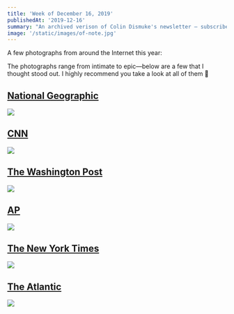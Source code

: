 ```yaml
---
title: 'Week of December 16, 2019'
publishedAt: '2019-12-16'
summary: "An archived verison of Colin Dismuke's newsletter – subscribe to get it in your inbox."
image: '/static/images/of-note.jpg'
---
```


A few photographs from around the Internet this year:

The photographs range from intimate to epic—below are a few that I
thought stood out. I highly recommend you take a look at all of them 📸

## [National Geographic](https://www.nationalgeographic.com/photography/best-pictures-2019)

[![](https://bucketeer-e05bbc84-baa3-437e-9518-adb32be77984.s3.amazonaws.com/public/images/e70c624b-9cd6-4317-b3a4-542baf785b57_1904x1266.png)](https://cdn.substack.com/image/fetch/f_auto,q_auto:good,fl_progressive:steep/https%3A%2F%2Fbucketeer-e05bbc84-baa3-437e-9518-adb32be77984.s3.amazonaws.com%2Fpublic%2Fimages%2Fe70c624b-9cd6-4317-b3a4-542baf785b57_1904x1266.png)

## [CNN](https://www.cnn.com/interactive/2019/12/specials/year-in-pictures)

[![](https://bucketeer-e05bbc84-baa3-437e-9518-adb32be77984.s3.amazonaws.com/public/images/c3f47322-9da1-4809-97f3-90102d6c3b7e_2000x1352.jpeg)](https://cdn.substack.com/image/fetch/f_auto,q_auto:good,fl_progressive:steep/https%3A%2F%2Fbucketeer-e05bbc84-baa3-437e-9518-adb32be77984.s3.amazonaws.com%2Fpublic%2Fimages%2Fc3f47322-9da1-4809-97f3-90102d6c3b7e_2000x1352.jpeg)

## [The Washington Post](https://www.washingtonpost.com/graphics/2019/national/amp-stories/year-in-photography/)

[![](https://bucketeer-e05bbc84-baa3-437e-9518-adb32be77984.s3.amazonaws.com/public/images/bb17295e-6451-4970-be1e-1efcd34d16c2_1800x1129.jpeg)](https://cdn.substack.com/image/fetch/f_auto,q_auto:good,fl_progressive:steep/https%3A%2F%2Fbucketeer-e05bbc84-baa3-437e-9518-adb32be77984.s3.amazonaws.com%2Fpublic%2Fimages%2Fbb17295e-6451-4970-be1e-1efcd34d16c2_1800x1129.jpeg)

## [AP](https://apimagesblog.com/blog/2019/12/4/top-ap-photos-of-2019-range-from-the-epic-to-the-intimate)

[![](https://bucketeer-e05bbc84-baa3-437e-9518-adb32be77984.s3.amazonaws.com/public/images/5bab173a-693c-475f-8fc1-1543ad29fb34_1500x1000.jpeg)](https://cdn.substack.com/image/fetch/f_auto,q_auto:good,fl_progressive:steep/https%3A%2F%2Fbucketeer-e05bbc84-baa3-437e-9518-adb32be77984.s3.amazonaws.com%2Fpublic%2Fimages%2F5bab173a-693c-475f-8fc1-1543ad29fb34_1500x1000.jpeg)

## [The New York Times](https://www.nytimes.com/interactive/2019/world/year-in-pictures.html)

[![](https://bucketeer-e05bbc84-baa3-437e-9518-adb32be77984.s3.amazonaws.com/public/images/1cd5f4fc-b839-48b8-9e66-959c42d00cb7_2048x1365.jpeg)](https://cdn.substack.com/image/fetch/f_auto,q_auto:good,fl_progressive:steep/https%3A%2F%2Fbucketeer-e05bbc84-baa3-437e-9518-adb32be77984.s3.amazonaws.com%2Fpublic%2Fimages%2F1cd5f4fc-b839-48b8-9e66-959c42d00cb7_2048x1365.jpeg)

## [The Atlantic](https://www.theatlantic.com/photo/2019/12/the-most-2019-photos-ever/603700/)

[![](https://bucketeer-e05bbc84-baa3-437e-9518-adb32be77984.s3.amazonaws.com/public/images/3f3912d3-4e97-44fa-a87a-8dbf000c0c92_1500x1034.jpeg)](https://cdn.substack.com/image/fetch/f_auto,q_auto:good,fl_progressive:steep/https%3A%2F%2Fbucketeer-e05bbc84-baa3-437e-9518-adb32be77984.s3.amazonaws.com%2Fpublic%2Fimages%2F3f3912d3-4e97-44fa-a87a-8dbf000c0c92_1500x1034.jpeg)
